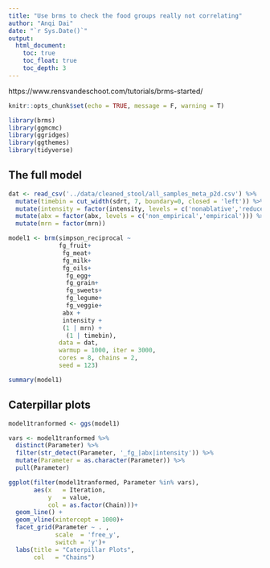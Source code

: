 ```yaml
---
title: "Use brms to check the food groups really not correlating"
author: "Anqi Dai"
date: "`r Sys.Date()`"
output:
  html_document:
    toc: true
    toc_float: true
    toc_depth: 3
---
```


https://www.rensvandeschoot.com/tutorials/brms-started/

```r
knitr::opts_chunk$set(echo = TRUE, message = F, warning = T)
```

```r
library(brms)  
library(ggmcmc)
library(ggridges)
library(ggthemes)
library(tidyverse)
```

## The full model

```r
dat <- read_csv('../data/cleaned_stool/all_samples_meta_p2d.csv') %>% 
  mutate(timebin = cut_width(sdrt, 7, boundary=0, closed = 'left')) %>% 
  mutate(intensity = factor(intensity, levels = c('nonablative','reduced','ablative'))) %>% 
  mutate(abx = factor(abx, levels = c('non_empirical','empirical'))) %>% 
  mutate(mrn = factor(mrn))

model1 <- brm(simpson_reciprocal ~ 
              fg_fruit+
               fg_meat+
               fg_milk+
               fg_oils+
                fg_egg+ 
                fg_grain+
                fg_sweets+
                fg_legume+
                fg_veggie+
               abx + 
               intensity + 
               (1 | mrn) +
                (1 | timebin),  
              data = dat, 
              warmup = 1000, iter = 3000, 
              cores = 8, chains = 2, 
              seed = 123) 

summary(model1)
```

## Caterpillar plots


```r
model1tranformed <- ggs(model1)

vars <- model1tranformed %>% 
  distinct(Parameter) %>% 
  filter(str_detect(Parameter, '_fg_|abx|intensity')) %>% 
  mutate(Parameter = as.character(Parameter)) %>% 
  pull(Parameter) 

ggplot(filter(model1tranformed, Parameter %in% vars),
       aes(x   = Iteration,
           y   = value, 
           col = as.factor(Chain)))+
  geom_line() +
  geom_vline(xintercept = 1000)+
  facet_grid(Parameter ~ . ,
             scale  = 'free_y',
             switch = 'y')+
  labs(title = "Caterpillar Plots", 
       col   = "Chains")
```


